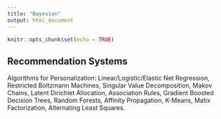 ```yaml
---
title: "Bayesian"
output: html_document
---
```


```r
knitr::opts_chunk$set(echo = TRUE)
```


## Recommendation Systems

Algorithms for Personalization: Linear/Logistic/Elastic Net Regression, Restricted Boltzmann Machines, Singular Value Decomposition, Makov Chains, Latent Dirichlet Allocation, Association Rules, Gradient Boosted Decision Trees, Random Forests, Affinity Propagation, K-Means, Matix Factorization, Alternating Least Squares.

